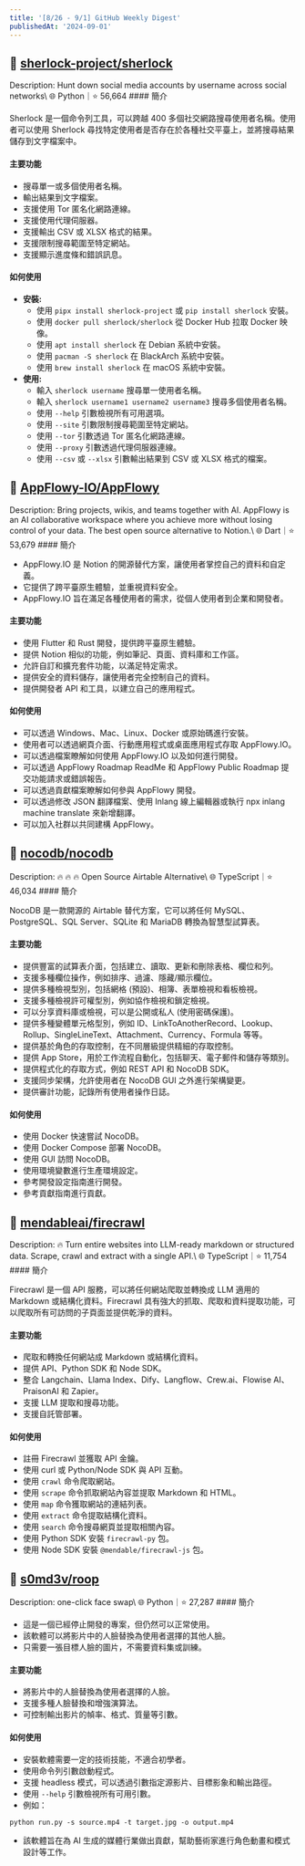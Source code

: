 ```yaml
---
title: '[8/26 - 9/1] GitHub Weekly Digest'
publishedAt: '2024-09-01'
---
```

## 📌 [sherlock-project/sherlock](https://github.com/sherlock-project/sherlock)
<Callout>
    Description: Hunt down social media accounts by username across social networks\
    🌐 Python｜⭐️ 56,664
</Callout>
    #### 簡介

Sherlock 是一個命令列工具，可以跨越 400 多個社交網路搜尋使用者名稱。使用者可以使用 Sherlock 尋找特定使用者是否存在於各種社交平臺上，並將搜尋結果儲存到文字檔案中。

#### 主要功能

- 搜尋單一或多個使用者名稱。
- 輸出結果到文字檔案。
- 支援使用 Tor 匿名化網路連線。
- 支援使用代理伺服器。
- 支援輸出 CSV 或 XLSX 格式的結果。
- 支援限制搜尋範圍至特定網站。
- 支援顯示進度條和錯誤訊息。

#### 如何使用

- **安裝:** 
    - 使用 `pipx install sherlock-project` 或 `pip install sherlock` 安裝。
    - 使用 `docker pull sherlock/sherlock`  從 Docker Hub 拉取 Docker 映像。
    - 使用 `apt install sherlock` 在 Debian 系統中安裝。
    - 使用 `pacman -S sherlock` 在 BlackArch 系統中安裝。
    - 使用 `brew install sherlock` 在 macOS 系統中安裝。
- **使用:**
    - 輸入 `sherlock username` 搜尋單一使用者名稱。
    - 輸入 `sherlock username1 username2 username3` 搜尋多個使用者名稱。
    - 使用 `--help` 引數檢視所有可用選項。
    - 使用 `--site` 引數限制搜尋範圍至特定網站。
    - 使用 `--tor` 引數透過 Tor 匿名化網路連線。
    - 使用 `--proxy` 引數透過代理伺服器連線。
    - 使用 `--csv` 或 `--xlsx` 引數輸出結果到 CSV 或 XLSX 格式的檔案。
## 📌 [AppFlowy-IO/AppFlowy](https://github.com/AppFlowy-IO/AppFlowy)
<Callout>
    Description: Bring projects, wikis, and teams together with AI. AppFlowy is an AI collaborative workspace where you achieve more without losing control of your data. The best open source alternative to Notion.\
    🌐 Dart｜⭐️ 53,679
</Callout>
    #### 簡介

* AppFlowy.IO 是 Notion 的開源替代方案，讓使用者掌控自己的資料和自定義。
* 它提供了跨平臺原生體驗，並重視資料安全。
* AppFlowy.IO 旨在滿足各種使用者的需求，從個人使用者到企業和開發者。

#### 主要功能

* 使用 Flutter 和 Rust 開發，提供跨平臺原生體驗。
* 提供 Notion 相似的功能，例如筆記、頁面、資料庫和工作區。
* 允許自訂和擴充套件功能，以滿足特定需求。
* 提供安全的資料儲存，讓使用者完全控制自己的資料。
* 提供開發者 API 和工具，以建立自己的應用程式。

#### 如何使用

* 可以透過 Windows、Mac、Linux、Docker 或原始碼進行安裝。
* 使用者可以透過網頁介面、行動應用程式或桌面應用程式存取 AppFlowy.IO。
* 可以透過檔案瞭解如何使用 AppFlowy.IO 以及如何進行開發。
* 可以透過 AppFlowy Roadmap ReadMe 和 AppFlowy Public Roadmap 提交功能請求或錯誤報告。
* 可以透過貢獻檔案瞭解如何參與 AppFlowy 開發。
* 可以透過修改 JSON 翻譯檔案、使用 Inlang 線上編輯器或執行 npx inlang machine translate 來新增翻譯。
* 可以加入社群以共同建構 AppFlowy。
## 📌 [nocodb/nocodb](https://github.com/nocodb/nocodb)
<Callout>
    Description: 🔥 🔥 🔥 Open Source Airtable Alternative\
    🌐 TypeScript｜⭐️ 46,034
</Callout>
    #### 簡介

NocoDB 是一款開源的 Airtable 替代方案，它可以將任何 MySQL、PostgreSQL、SQL Server、SQLite 和 MariaDB 轉換為智慧型試算表。

#### 主要功能

- 提供豐富的試算表介面，包括建立、讀取、更新和刪除表格、欄位和列。
- 支援多種欄位操作，例如排序、過濾、隱藏/顯示欄位。
- 提供多種檢視型別，包括網格 (預設)、相簿、表單檢視和看板檢視。
- 支援多種檢視許可權型別，例如協作檢視和鎖定檢視。
- 可以分享資料庫或檢視，可以是公開或私人 (使用密碼保護)。
- 提供多種變體單元格型別，例如 ID、LinkToAnotherRecord、Lookup、Rollup、SingleLineText、Attachment、Currency、Formula 等等。
- 提供基於角色的存取控制，在不同層級提供精細的存取控制。
- 提供 App Store，用於工作流程自動化，包括聊天、電子郵件和儲存等類別。
- 提供程式化的存取方式，例如 REST API 和 NocoDB SDK。
- 支援同步架構，允許使用者在 NocoDB GUI 之外進行架構變更。
- 提供審計功能，記錄所有使用者操作日誌。

#### 如何使用

- 使用 Docker 快速嘗試 NocoDB。
- 使用 Docker Compose 部署 NocoDB。
- 使用 GUI 訪問 NocoDB。
- 使用環境變數進行生產環境設定。
- 參考開發設定指南進行開發。
- 參考貢獻指南進行貢獻。
## 📌 [mendableai/firecrawl](https://github.com/mendableai/firecrawl)
<Callout>
    Description: 🔥 Turn entire websites into LLM-ready markdown or structured data. Scrape, crawl and extract with a single API.\
    🌐 TypeScript｜⭐️ 11,754
</Callout>
    #### 簡介

Firecrawl 是一個 API 服務，可以將任何網站爬取並轉換成 LLM 適用的 Markdown 或結構化資料。Firecrawl 具有強大的抓取、爬取和資料提取功能，可以爬取所有可訪問的子頁面並提供乾淨的資料。

#### 主要功能

- 爬取和轉換任何網站成 Markdown 或結構化資料。
- 提供 API、Python SDK 和 Node SDK。
- 整合 Langchain、Llama Index、Dify、Langflow、Crew.ai、Flowise AI、PraisonAI 和 Zapier。
- 支援 LLM 提取和搜尋功能。
- 支援自託管部署。

#### 如何使用

- 註冊 Firecrawl 並獲取 API 金鑰。
- 使用 curl 或 Python/Node SDK 與 API 互動。
- 使用 `crawl` 命令爬取網站。
- 使用 `scrape` 命令抓取網站內容並提取 Markdown 和 HTML。
- 使用 `map` 命令獲取網站的連結列表。
- 使用 `extract` 命令提取結構化資料。
- 使用 `search` 命令搜尋網頁並提取相關內容。
- 使用 Python SDK 安裝 `firecrawl-py` 包。
- 使用 Node SDK 安裝 `@mendable/firecrawl-js` 包。
## 📌 [s0md3v/roop](https://github.com/s0md3v/roop)
<Callout>
    Description: one-click face swap\
    🌐 Python｜⭐️ 27,287
</Callout>
    #### 簡介

- 這是一個已經停止開發的專案，但仍然可以正常使用。
- 該軟體可以將影片中的人臉替換為使用者選擇的其他人臉。
- 只需要一張目標人臉的圖片，不需要資料集或訓練。

#### 主要功能

- 將影片中的人臉替換為使用者選擇的人臉。
- 支援多種人臉替換和增強演算法。
- 可控制輸出影片的幀率、格式、質量等引數。

#### 如何使用

- 安裝軟體需要一定的技術技能，不適合初學者。
- 使用命令列引數啟動程式。
- 支援 headless 模式，可以透過引數指定源影片、目標影象和輸出路徑。
- 使用 `--help` 引數檢視所有可用引數。
- 例如：
```
python run.py -s source.mp4 -t target.jpg -o output.mp4
```
-  該軟體旨在為 AI 生成的媒體行業做出貢獻，幫助藝術家進行角色動畫和模式設計等工作。
